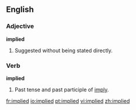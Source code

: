 ==English==

===Adjective===
'''implied'''

# Suggested without being stated directly.

===Verb===
'''implied'''

# Past tense and past participle of [[imply]].

[[fr:implied]]
[[io:implied]]
[[pt:implied]]
[[vi:implied]]
[[zh:implied]]